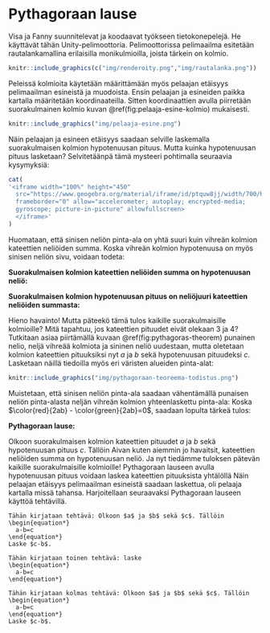 # Pythagoraan lause

Visa ja Fanny suunnitelevat ja koodaavat työkseen tietokonepelejä. He käyttävät tähän Unity-pelimoottoria. Pelimoottorissa pelimaailma esitetään rautalankamallina erilaisilla monikulmioilla, joista tärkein on kolmio.
```r
knitr::include_graphics(c("img/renderoity.png","img/rautalanka.png"))
```

Peleissä kolmioita käytetään määrittämään myös pelaajan etäisyys pelimaailman esineistä ja muodoista. Ensin pelaajan ja esineiden paikka kartalla määritetään koordinaateilla. Sitten koordinaattien avulla piirretään suorakulmainen kolmio kuvan \@ref(fig:pelaaja-esine-kolmio) mukaisesti. 
```r
knitr::include_graphics("img/pelaaja-esine.png")
```
Näin pelaajan ja esineen etäisyys saadaan selville laskemalla suorakulmaisen kolmion hypotenuusan pituus. Mutta kuinka hypotenuusan pituus lasketaan? Selvitetäänpä tämä mysteeri pohtimalla seuraavia kysymyksiä:
```r
cat(
'<iframe width="100%" height="450" 
  src="https://www.geogebra.org/material/iframe/id/ptquw8jj/width/700/height/472/border/FFFFFF/sfsb/true/smb/false/stb/false/stbh/false/ai/false/asb/false/sri/false/rc/false/ld/false/sdz/false/ctl/false"
  frameborder="0" allow="accelerometer; autoplay; encrypted-media;
  gyroscope; picture-in-picture" allowfullscreen>
  </iframe>'
)
```
Huomataan, että sinisen neliön pinta-ala on yhtä suuri kuin vihreän kolmion kateettien neliöiden summa. Koska vihreän kolmion hypotenuusa on myös sinisen neliön sivu, voidaan todeta:

**Suorakulmaisen kolmion kateettien neliöiden summa on hypotenuusan neliö:**
\begin{align*}
  3^2+4^2=5^2
\end{align*}

**Suorakulmaisen kolmion hypotenuusan pituus on neliöjuuri kateettien neliöiden summasta:**
\begin{align*}
  5=\sqrt{3^2+4^2}
\end{align*}

Hieno havainto! Mutta päteekö tämä tulos kaikille suorakulmaisille kolmioille? Mitä tapahtuu, jos kateettien pituudet eivät olekaan 3 ja 4? Tutkitaan asiaa piirtämällä kuvaan \@ref(fig:pythagoras-theorem) punainen nelio, neljä vihreää kolmiota ja sininen neliö uudestaan, mutta oletetaan kolmion kateettien pituuksiksi nyt $a$ ja $b$ sekä hypotenuusan pituudeksi $c$. Lasketaan näillä tiedoilla myös eri väristen alueiden pinta-alat:
```r
knitr::include_graphics("img/pythagoraan-teoreema-todistus.png")
```
Muistetaan, että sinisen neliön pinta-ala saadaan vähentämällä punaisen neliön pinta-alasta neljän vihreän kolmion yhteenlaskettu pinta-ala:
\begin{align*}
 \color{red}{\text{Punainen neliö }}- \color{green}{\text{ vihreät kolmiot }}&=\color{blue}{\text{ sininen neliö}},\\
  \color{red}{(a+b)^2} - \color{green}{4\frac{ab}{2}}&=\color{blue}{c^2},\\
  \color{red}{a^2+2ab+b^2} - \color{green}{2ab}&=\color{blue}{c^2}.
\end{align*}
Koska $\color{red}{2ab} - \color{green}{2ab}=0$, saadaan lopulta tärkeä tulos:

**Pythagoraan lause:**

Olkoon suorakulmaisen kolmion kateettien pituudet $a$ ja $b$ sekä hypotenuusan pituus $c$. Tällöin 
\begin{equation*}
  a^2+b^2=c^2.
\end{equation*}
Aivan kuten aiemmin jo havaitsit, kateettien neliöiden summa on hypotenuusan neliö. Ja nyt tiedämme tuloksen pätevän kaikille suorakulmaisille kolmioille! Pythagoraan lauseen avulla hypotenuusan pituus voidaan laskea kateettien pituuksista yhtälöllä
\begin{align*}
  c=\sqrt{a^2+b^2}.
\end{align*}
Näin pelaajan etäisyys pelimaailman esineistä saadaan laskettua, oli pelaaja kartalla missä tahansa. Harjoitellaan seuraavaksi Pythagoraan lauseen käyttöä tehtävillä.

```exercise
Tähän kirjataan tehtävä: Olkoon $a$ ja $b$ sekä $c$. Tällöin 
\begin{equation*}
  a-b=c
\end{equation*}
Laske $c-b$.
```
```exercise
Tähän kirjataan toinen tehtävä: laske
\begin{equation*}
  a-b=c
\end{equation*}
```
```exercise
Tähän kirjataan kolmas tehtävä: Olkoon $a$ ja $b$ sekä $c$. Tällöin 
\begin{equation*}
  a-b=c
\end{equation*}
Laske $c-b$.
```


